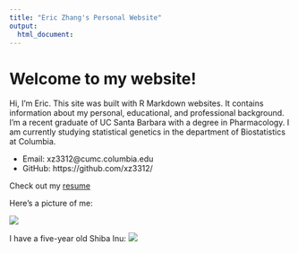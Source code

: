 ```yaml
---
title: "Eric Zhang's Personal Website"
output: 
  html_document:
---
```




# Welcome to my website!

Hi, I’m Eric. This site was built with R Markdown websites. It contains information about my personal, educational, and professional background. I'm a recent graduate of UC Santa Barbara with a degree in Pharmacology. I am currently studying statistical genetics in the department of Biostatistics at Columbia.


- Email: xz3312@cumc.columbia.edu  
- GitHub: https://github.com/xz3312/

Check out my [resume](resume.html)


Here's a picture of me: 

![](images/eric.jpeg)

I have a five-year old Shiba Inu:
![](images/pudding.JPG)